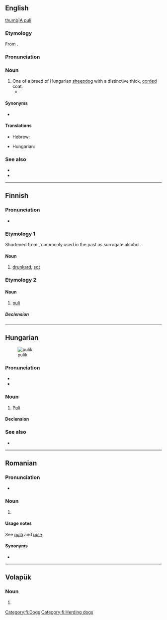 {{also|Puli|pulí|púli|pulì|püli|puḻi}}
==English==
[[image:PuliDog.jpg|thumb|A puli]]

===Etymology===
From {{bor|en|hu|puli}}.

===Pronunciation===
{{rfp|en}}

===Noun===
{{en-noun|pulik|pulis}}

# One of a breed of Hungarian [[sheepdog]] with a distinctive thick, [[corded]] coat.
#* {{quote-journal|en|date=February 11, 2009|author=Katie Thomas|title=10-Year-Old Spaniel Completes Comeback|work=New York Times|url=http://www.nytimes.com/2009/02/11/sports/othersports/11dogs.html
|passage=Other dogs competing in Best in Show were a standard poodle, a Scottish terrier, a '''puli''', a Brussels griffon and a Scottish deerhound.}}

====Synonyms====
* {{l|en|Hungarian Puli}}

====Translations====
{{trans-top|breed of Hungarian sheepdog}}
* Hebrew: {{t|he|פולי|m|tr=puli}}
{{trans-mid}}
* Hungarian: {{t+|hu|puli}}
{{trans-bottom}}

===See also===
* {{pedialite}}
* {{commonslite}}

----

==Finnish==
{{wikipedia|lang=fi}}

===Pronunciation===
* {{fi-IPA}}

===Etymology 1===
Shortened from {{m|fi|pulituuri||French polish}}, commonly used in the past as surrogate alcohol.

====Noun====
{{fi-noun}}

# {{lb|fi|colloquial}} [[drunkard]], [[sot]] {{gloss|one who is badly addicted with alcohol, to the point where the person is completely dependent on it}}
#: {{syn|fi|puliukko|Thesuarus:juoppo}}

===Etymology 2===

====Noun====
{{fi-noun}}

# [[puli#English|puli]]

=====Declension=====
{{fi-decl-risti|pul|||a}}

[[Category:fi:Dogs]]
[[Category:fi:Herding dogs]]

----

==Hungarian==
[[File:Puli 30.jpg|thumb|pulik]]

===Pronunciation===
* {{hu-IPA}}
* {{hyphenation|hu|pu|li}}

===Noun===
{{hu-noun|k}}

# [[Puli]]

====Declension====
{{hu-infl-nom|puli|o}}{{hu-pos-tok|puli|ja}}

===See also===
* {{pedialite|lang=hu}}

{{topics|hu|Dogs}}
{{topics|hu|Herding dogs}}

----

==Romanian==

===Pronunciation===
* {{IPA|ro|[pulʲ]}}

===Noun===
{{head|ro|noun plural form}}

# {{plural of|ro|pulă}}

====Usage notes====
See [[pulă]] and [[pule#Usage notes|pule]].

====Synonyms====
* {{l|ro|pule}}

----

==Volapük==

===Noun===
{{head|vo|noun form}}

# {{inflection of|vo|pul||acc|s}}